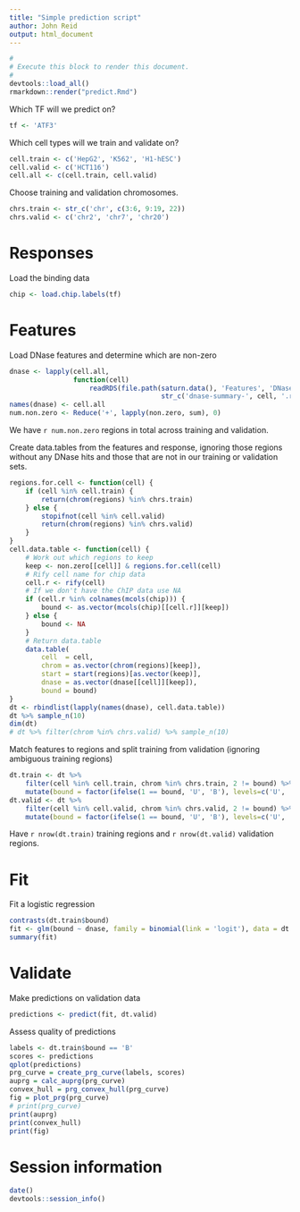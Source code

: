 ```yaml
---
title: "Simple prediction script"
author: John Reid
output: html_document
---
```


```r
#
# Execute this block to render this document.
#
devtools::load_all()
rmarkdown::render("predict.Rmd")
```

Which TF will we predict on?
```r
tf <- 'ATF3'
```

Which cell types will we train and validate on?
```r
cell.train <- c('HepG2', 'K562', 'H1-hESC')
cell.valid <- c('HCT116')
cell.all <- c(cell.train, cell.valid)
```

Choose training and validation chromosomes.
```r
chrs.train <- str_c('chr', c(3:6, 9:19, 22))
chrs.valid <- c('chr2', 'chr7', 'chr20')
```


# Responses

Load the binding data
```r
chip <- load.chip.labels(tf)
```


# Features

Load DNase features and determine which are non-zero
```r
dnase <- lapply(cell.all,
                function(cell)
                    readRDS(file.path(saturn.data(), 'Features', 'DNase',
                                      str_c('dnase-summary-', cell, '.rds'))))
names(dnase) <- cell.all
num.non.zero <- Reduce('+', lapply(non.zero, sum), 0)
```
We have `r num.non.zero` regions in total across training and validation.

Create data.tables from the features and response, ignoring those regions without any DNase hits
and those that are not in our training or validation sets.
```r
regions.for.cell <- function(cell) {
    if (cell %in% cell.train) {
        return(chrom(regions) %in% chrs.train)
    } else {
        stopifnot(cell %in% cell.valid)
        return(chrom(regions) %in% chrs.valid)
    }
}
cell.data.table <- function(cell) {
    # Work out which regions to keep
    keep <- non.zero[[cell]] & regions.for.cell(cell)
    # Rify cell name for chip data
    cell.r <- rify(cell)
    # If we don't have the ChIP data use NA
    if (cell.r %in% colnames(mcols(chip))) {
        bound <- as.vector(mcols(chip)[[cell.r]][keep])
    } else {
        bound <- NA
    }
    # Return data.table
    data.table(
        cell  = cell,
        chrom = as.vector(chrom(regions)[keep]),
        start = start(regions)[as.vector(keep)],
        dnase = as.vector(dnase[[cell]][keep]),
        bound = bound)
}
dt <- rbindlist(lapply(names(dnase), cell.data.table))
dt %>% sample_n(10)
dim(dt)
# dt %>% filter(chrom %in% chrs.valid) %>% sample_n(10)
```

Match features to regions and split training from validation (ignoring ambiguous training regions)
```r
dt.train <- dt %>%
    filter(cell %in% cell.train, chrom %in% chrs.train, 2 != bound) %>%
    mutate(bound = factor(ifelse(1 == bound, 'U', 'B'), levels=c('U', 'B')))
dt.valid <- dt %>%
    filter(cell %in% cell.valid, chrom %in% chrs.valid, 2 != bound) %>%
    mutate(bound = factor(ifelse(1 == bound, 'U', 'B'), levels=c('U', 'B')))
```
Have `r nrow(dt.train)` training regions and `r nrow(dt.valid)`
validation regions.


# Fit

Fit a logistic regression
```r
contrasts(dt.train$bound)
fit <- glm(bound ~ dnase, family = binomial(link = 'logit'), data = dt.train)
summary(fit)
```


# Validate

Make predictions on validation data
```r
predictions <- predict(fit, dt.valid)
```

Assess quality of predictions
```r
labels <- dt.train$bound == 'B'
scores <- predictions
qplot(predictions)
prg_curve = create_prg_curve(labels, scores)
auprg = calc_auprg(prg_curve)
convex_hull = prg_convex_hull(prg_curve)
fig = plot_prg(prg_curve)
# print(prg_curve)
print(auprg)
print(convex_hull)
print(fig)
```


# Session information

```r
date()
devtools::session_info()
```
